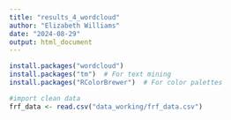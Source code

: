 ```yaml
---
title: "results_4_wordcloud"
author: "Elizabeth Williams"
date: "2024-08-29"
output: html_document
---
```


```r
install.packages("wordcloud")
install.packages("tm")  # For text mining
install.packages("RColorBrewer")  # For color palettes
```

```r
#import clean data
frf_data <- read.csv("data_working/frf_data.csv")


```